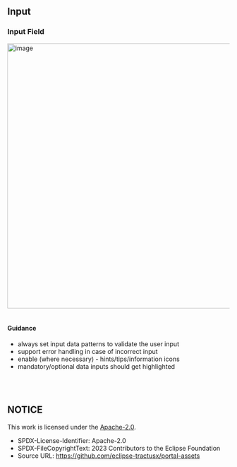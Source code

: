 
<Meta title="Design Guidelines/Input" />

## Input

### Input Field

<img width="600" alt="image" src="https://raw.githubusercontent.com/eclipse-tractusx/portal-assets/main/docs/static/input-field-example.png" />

<br />
<br />

#### Guidance

- always set input data patterns to validate the user input
- support error handling in case of incorrect input
- enable (where necessary) - hints/tips/information icons
- mandatory/optional data inputs should get highlighted

<br />
<br />

## NOTICE

This work is licensed under the [Apache-2.0](https://www.apache.org/licenses/LICENSE-2.0).

- SPDX-License-Identifier: Apache-2.0
- SPDX-FileCopyrightText: 2023 Contributors to the Eclipse Foundation
- Source URL: https://github.com/eclipse-tractusx/portal-assets
